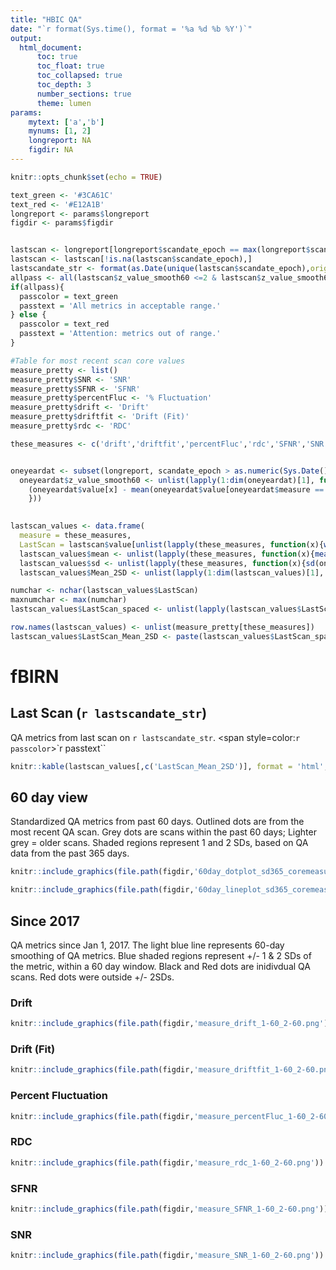 ```yaml
---
title: "HBIC QA"
date: "`r format(Sys.time(), format = '%a %d %b %Y')`"
output: 
  html_document:
      toc: true
      toc_float: true
      toc_collapsed: true
      toc_depth: 3
      number_sections: true
      theme: lumen
params:
    mytext: ['a','b']
    mynums: [1, 2]
    longreport: NA
    figdir: NA
---
```


```r
knitr::opts_chunk$set(echo = TRUE)
```


```r
text_green <- '#3CA61C'
text_red <- '#E12A1B'
longreport <- params$longreport
figdir <- params$figdir


lastscan <- longreport[longreport$scandate_epoch == max(longreport$scandate_epoch,na.rm = TRUE),]
lastscan <- lastscan[!is.na(lastscan$scandate_epoch),]
lastscandate_str <- format(as.Date(unique(lastscan$scandate_epoch),origin = '1970-01-01'),'%m-%d-%y')
allpass <- all(lastscan$z_value_smooth60 <=2 & lastscan$z_value_smooth60 >= -2) 
if(allpass){
  passcolor = text_green
  passtext = 'All metrics in acceptable range.'
} else {
  passcolor = text_red
  passtext = 'Attention: metrics out of range.'
}

#Table for most recent scan core values
measure_pretty <- list()
measure_pretty$SNR <- 'SNR'
measure_pretty$SFNR <- 'SFNR'
measure_pretty$percentFluc <- '% Fluctuation'
measure_pretty$drift <- 'Drift'
measure_pretty$driftfit <- 'Drift (Fit)'
measure_pretty$rdc <- 'RDC'

these_measures <- c('drift','driftfit','percentFluc','rdc','SFNR','SNR')


oneyeardat <- subset(longreport, scandate_epoch > as.numeric(Sys.Date())-365)
  oneyeardat$z_value_smooth60 <- unlist(lapply(1:dim(oneyeardat)[1], function(x){
    (oneyeardat$value[x] - mean(oneyeardat$value[oneyeardat$measure == oneyeardat$measure[x]],na.rm = TRUE)) / sd(oneyeardat$value[oneyeardat$measure == oneyeardat$measure[x]],na.rm = TRUE)
    }))

  
lastscan_values <- data.frame(
  measure = these_measures,
  LastScan = lastscan$value[unlist(lapply(these_measures, function(x){which(lastscan$measure == x)}))])
  lastscan_values$mean <- unlist(lapply(these_measures, function(x){mean(oneyeardat$value[oneyeardat$measure == x], na.rm = TRUE)}))
  lastscan_values$sd <- unlist(lapply(these_measures, function(x){sd(oneyeardat$value[oneyeardat$measure == x], na.rm = TRUE)}))
  lastscan_values$Mean_2SD <- unlist(lapply(1:dim(lastscan_values)[1], function(x){sprintf('%.2f [%.2f, %.2f]',lastscan_values$mean[x],lastscan_values$mean[x]-2*lastscan_values$sd[x], lastscan_values$mean[x]+2*lastscan_values$sd[x])}))

numchar <- nchar(lastscan_values$LastScan)  
maxnumchar <- max(numchar)
lastscan_values$LastScan_spaced <- unlist(lapply(lastscan_values$LastScan, function(x){paste(c(x,rep('&nbsp;',(maxnumchar+4)-nchar(x))),collapse='')}))

row.names(lastscan_values) <- unlist(measure_pretty[these_measures])
lastscan_values$LastScan_Mean_2SD <- paste(lastscan_values$LastScan_spaced, lastscan_values$Mean_2SD,sep = '')

```


# fBIRN
## Last Scan (`r lastscandate_str`)
QA metrics from last scan on `r lastscandate_str`. <span style=color:`r passcolor`>`r passtext``</span>
<tt>
```r
knitr::kable(lastscan_values[,c('LastScan_Mean_2SD')], format = 'html', table.attr = "style = 'width:80%;'")
```
</tt>


## 60 day view  
Standardized QA metrics from past 60 days. Outlined dots are from the most recent QA scan. Grey dots are scans within the past 60 days; Lighter grey = older scans. Shaded regions represent 1 and 2 SDs, based on QA data from the past 365 days.

```r
knitr::include_graphics(file.path(figdir,'60day_dotplot_sd365_coremeasures.png'))
```


```r
knitr::include_graphics(file.path(figdir,'60day_lineplot_sd365_coremeasures.png'))
```
 
## Since 2017
QA metrics since Jan 1, 2017. The light blue line represents 60-day smoothing of QA metrics. Blue shaded regions represent +/- 1 & 2 SDs of the metric, within a 60 day window. Black and Red dots are inidivdual QA scans. Red dots were outside +/- 2SDs.

### Drift
```r
knitr::include_graphics(file.path(figdir,'measure_drift_1-60_2-60.png'))
```

### Drift (Fit)
```r
knitr::include_graphics(file.path(figdir,'measure_driftfit_1-60_2-60.png'))
```

### Percent Fluctuation
```r
knitr::include_graphics(file.path(figdir,'measure_percentFluc_1-60_2-60.png'))
```

### RDC
```r
knitr::include_graphics(file.path(figdir,'measure_rdc_1-60_2-60.png'))
```

### SFNR
```r
knitr::include_graphics(file.path(figdir,'measure_SFNR_1-60_2-60.png'))
```

### SNR
```r
knitr::include_graphics(file.path(figdir,'measure_SNR_1-60_2-60.png'))
```

